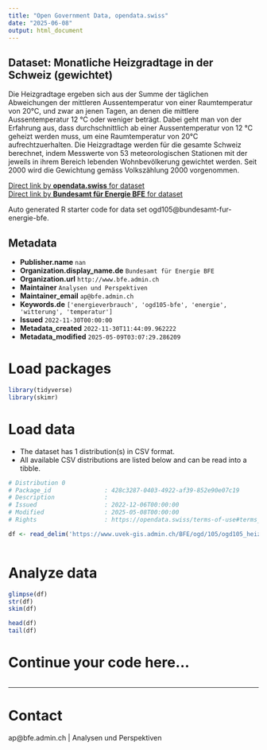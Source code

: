 ```yaml
---
title: "Open Government Data, opendata.swiss"
date: "2025-06-08"
output: html_document
---
```


## Dataset: Monatliche Heizgradtage in der Schweiz (gewichtet)

Die Heizgradtage ergeben sich aus der Summe der täglichen Abweichungen der mittleren Aussentemperatur von einer Raumtemperatur von 20°C, und zwar an jenen Tagen, an denen die mittlere Aussentemperatur 12 °C oder weniger beträgt. Dabei geht man von der Erfahrung aus, dass durchschnittlich ab einer Aussentemperatur von 12 °C geheizt werden muss, um eine Raumtemperatur von 20°C aufrechtzuerhalten. Die Heizgradtage werden für die gesamte Schweiz berechnet, indem Messwerte von 53 meteorologischen Stationen mit der jeweils in ihrem Bereich lebenden Wohnbevölkerung gewichtet werden. Seit 2000 wird die Gewichtung gemäss Volkszählung 2000 vorgenommen.

[Direct link by **opendata.swiss** for dataset](https://opendata.swiss/de/dataset/monatliche-heizgradtage-in-der-schweiz-gewichtet)<br>
[Direct link by **Bundesamt für Energie BFE** for dataset](https://www.bfe.admin.ch/bfe/de/home/versorgung/statistik-und-geodaten/energiestatistiken/gesamtenergiestatistik.html/)

Auto generated R starter code for data set ogd105@bundesamt-fur-energie-bfe.

## Metadata

- **Publisher.name** `nan`
- **Organization.display_name.de** `Bundesamt für Energie BFE`
- **Organization.url** `http://www.bfe.admin.ch`
- **Maintainer** `Analysen und Perspektiven`
- **Maintainer_email** `ap@bfe.admin.ch`
- **Keywords.de** `['energieverbrauch', 'ogd105-bfe', 'energie', 'witterung', 'temperatur']`
- **Issued** `2022-11-30T00:00:00`
- **Metadata_created** `2022-11-30T11:44:09.962222`
- **Metadata_modified** `2025-05-09T03:07:29.286209`


# Load packages

```r

library(tidyverse)
library(skimr)

```

# Load data

-   The dataset has 1 distribution(s) in CSV format.
-   All available CSV distributions are listed below and can be read into a tibble.

```r

# Distribution 0
# Package_id               : 428c3287-0403-4922-af39-852e90e07c19
# Description              : 
# Issued                   : 2022-12-06T00:00:00
# Modified                 : 2025-05-08T00:00:00
# Rights                   : https://opendata.swiss/terms-of-use#terms_by

df <- read_delim('https://www.uvek-gis.admin.ch/BFE/ogd/105/ogd105_heizgradtage.csv')



```

# Analyze data

```r

glimpse(df)
str(df)
skim(df)

head(df)
tail(df)

```

# Continue your code here...

```r

```

------------------------------------------------------------------------

# Contact

ap@bfe.admin.ch | Analysen und Perspektiven
